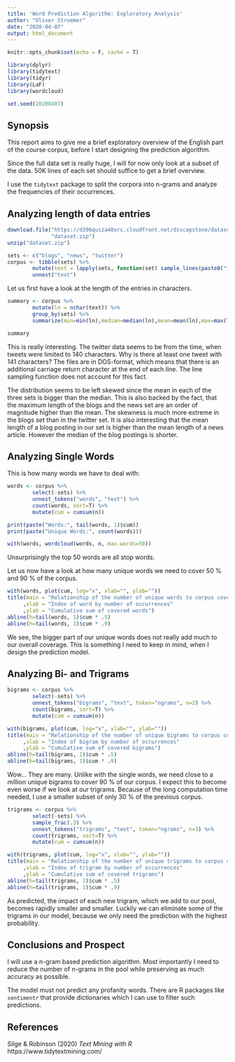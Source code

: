 ```yaml
---
title: 'Word Prediction Algorithm: Exploratory Analysis'
author: "Oliver Stroemer"
date: "2020-04-07"
output: html_document
---
```

```r
knitr::opts_chunk$set(echo = F, cache = T)
```

```r
library(dplyr)
library(tidytext)
library(tidyr)
library(LaF)
library(wordcloud)

set.seed(20200407)
```

## Synopsis

This report aims to give me a brief exploratory overview of the English part of
the course corpus, before I start designing the prediction algorithm.

Since the full data set is really huge, I will for now only look at a subset of
the data. 50K lines of each set should suffice to get a brief overview.

I use the `tidytext` package to split the corpora into n-grams and analyze the
frequencies of their occurrences.

## Analyzing length of data entries

```r
download.file("https://d396qusza40orc.cloudfront.net/dsscapstone/dataset/Coursera-SwiftKey.zip",
              "dataset.zip")
unzip("dataset.zip")
```

```r
sets <- c("blogs", "news", "twitter")
corpus <- tibble(sets) %>%
        mutate(text = lapply(sets, function(set) sample_lines(paste0("final/en_US/en_US.", set, ".txt"), 50000))) %>%
        unnest("text")
```

Let us first have a look at the length of the entries in characters.

```r
summary <- corpus %>%
        mutate(ln = nchar(text)) %>%
        group_by(sets) %>%
        summarize(min=min(ln),median=median(ln),mean=mean(ln),max=max(ln))

summary

```

This is really interesting. The twitter data seems to be from the time, when
tweets were limited to 140 characters. Why is there at least one tweet with 141
characters? The files are in DOS-format, which means that there is an additional
carriage return character at the end of each line. The line sampling function
does not account for this fact.

The distribution seems to be left skewed since the mean in each of the three
sets is bigger than the median. This is also backed by the fact, that the
maximum length of the blogs and the news set are an order of magnitude higher
than the mean. The skewness is much more extreme in the blogs set than in the
twitter set. It is also interesting that the mean length of a blog posting in
our set is higher than the mean length of a news article. However the median of
the blog postings is shorter.

## Analyzing Single Words

This is how many words we have to deal with:

```r
words <- corpus %>%
        select(-sets) %>%
        unnest_tokens("words", "text") %>%
        count(words, sort=T) %>%
        mutate(cum = cumsum(n))

print(paste("Words:", tail(words, 1)$cum))
print(paste("Unique Words:", count(words)))
```

```r
with(words, wordcloud(words, n, max.words=50))
```

Unsurprisingly the top 50 words are all stop words.

Let us now have a look at how many unique words we need to cover 50 % and 90 %
of the corpus.

```r
with(words, plot(cum, log="x", xlab="", ylab=""))
title(main = "Relationship of the number of unique words to corpus coverage"
     ,xlab = "Index of word by number of occurrences"
     ,ylab = "Cumulative sum of covered words")
abline(h=tail(words, 1)$cum * .5)
abline(h=tail(words, 1)$cum * .9)
```

We see, the bigger part of our unique words does not really add much to our
overall coverage. This is something I need to keep in mind, when I design the
prediction model.

## Analyzing Bi- and Trigrams

```r
bigrams <- corpus %>%
        select(-sets) %>%
        unnest_tokens("bigrams", "text", token="ngrams", n=2) %>%
        count(bigrams, sort=T) %>%
        mutate(cum = cumsum(n))
```

```r
with(bigrams, plot(cum, log="x", xlab="", ylab=""))
title(main = "Relationship of the number of unique bigrams to corpus coverage"
     ,xlab = "Index of bigram by number of occurrences"
     ,ylab = "Cumulative sum of covered bigrams")
abline(h=tail(bigrams, 1)$cum * .5)
abline(h=tail(bigrams, 1)$cum * .9)
```

Wow... They are many. Unlike with the single words, we need close to a million
unique bigrams to cover 90 % of our corpus. I expect this to become even worse
if we look at our trigrams. Because of the long computation time needed, I use a
smaller subset of only 30 % of the previous corpus.

```r
trigrams <- corpus %>%
        select(-sets) %>%
        sample_frac(.3) %>%
        unnest_tokens("trigrams", "text", token="ngrams", n=3) %>%
        count(trigrams, sort=T) %>%
        mutate(cum = cumsum(n))
```

```r
with(trigrams, plot(cum, log="x", xlab="", ylab=""))
title(main = "Relationship of the number of unique trigrams to corpus coverage"
     ,xlab = "Index of trigram by number of occurrences"
     ,ylab = "Cumulative sum of covered trigrams")
abline(h=tail(trigrams, 1)$cum * .5)
abline(h=tail(trigrams, 1)$cum * .9)
```

As predicted, the impact of each new trigram, which we add to our pool, becomes
rapidly smaller and smaller. Luckily we can eliminate some of the trigrams in
our model, because we only need the prediction with the highest probability.

## Conclusions and Prospect

I will use a n-gram based prediction algorithm. Most importantly I need to
reduce the number of n-grams in the pool while preserving as much accuracy as
possible.

The model must not predict any profanity words. There are R packages like
`sentimentr` that provide dictionaries which I can use to filter such
predictions.

## References

Silge & Robinson (2020) *Text Mining with R* https://www.tidytextmining.com/
